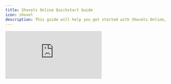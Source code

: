 ```yaml
---
title: Shovels Online Quickstart Guide
icon: shovel
description: This guide will help you get started with Shovels Online, the web-based application for exploring the Shovels dataset.
---
```


<div style={{position: "relative", paddingBottom: "56.25%", height: 0}}>
  <iframe 
    src="https://www.loom.com/embed/723dd5e6171a4163b03ba5b9400aecd9?sid=3963d990-7282-420b-a494-8316e908a9e9" 
    frameBorder="0" 
    webkitAllowFullScreen 
    mozAllowFullScreen 
    allowFullScreen 
    style={{position: "absolute", top: 0, left: 0, width: "100%", height: "100%"}}
  />
</div>

**Shovels Online**, compared with our other platform offerings of the **Shovels API** and **Shovels EDL** (Enterprise Data License), is best for ad hoc and codeless exploration of US construction data, specifically **Contractors** and the **Related Permits**. 

Our coverage and data is not perfect, and we're reliant on individual permit jurisdictions all over the country to digitize their records. We're always working to improve the coverage and data fidelity, so if you're looking for a specific record (and you are certain that there's a permit record for it), then please get in touch and we'll do our best to help.

## Creating an Account

If you haven't already, go to the [Create Account](https://app.shovels.ai/create-account/) page and enter in your details. 

If you already have an account, then just log in at [app.shovels.ai](https://app.shovels.ai). 

For security purposes, we'll send a verification email with a magic link to get you started. 

### Logging In

Once you've verified your email, you'll be directed to log in. Once successful, you'll officially begin your Free Trial and see the Shovels Online Search page. 

### Free Trial Usage

We provide a 7 day Free Trial for all new users, which will allow you to explore the platform, gather some sample data, and get a hang of the data we provide. 

We also understand that you may need additional time to test and vet the system. If your free trial expires, please reach out to [Sales](mailto:sales@shovels.ai) and we'll be happy to help. 

#### Free Trial API Key

All Free Trial accounts are also provided with an API Key, which has a separate, non-time based limit of 1000 requests. Even if your Shovels Online free trial expires, you may continue to test the API with this key until you hit your limit. 

To find your API key, click on your email address in the top right corner. From the account profile page, click the "API Key" tab to view your key, as well as some helpful resources for getting started. 

### Troubleshooting Login Issues

If you're having issue logging in, and the "Reset Password" option isn't working, please reach out to [Support](mailto:support@shovels.ai) and we'll help right away. 

## The Tour

Now that you're logged in, here's a quick guided tour of the Shovels Online platform. 

### Search Filters

When you reach the Search page, you'll see the left-side panel with a variety of filters. This is how you specify the exact results you're looking for. 

<Info>

Search results are limited to 50 per page. This limit carries over to the Map View, so the results will not dynamically adjust based on zooming out or panning around. 

</Info>

Across the top, there will be two tabs labeled "Contractors" and "Related Permits". These tabs allow you to switch between returning top-level contractors, which will include a summary of permit counts, job types, and other company data, and individual permits.

### Contractors vs Permits

Across the top of the page, there will be two tabs labeled "Contractors" and "Related Permits". These tabs allow you to switch between returning top-level contractors, which will include a summary of permit counts, job types, and other company data, and individual permits.

Simply defined, **Contractors** are individuals or companies that file permits and do the underlying work for the project. Our search allows you to filter for contractors by a wide range of factors, including business name, project type and scale, geographical area of work, and more. 

On the other hand, **Permits** are the actual permit records, which can be submitted (and linked to) a Contractor, or could be done by a non-contractor (such as homeowner).

### Saved Profiles

On the upper right-side of the page, you'll see a button for "Saved Profiles". This is where you can save your previous search queries, filters, and results for future use or reference.

There are a wide variety of single objects that you can save, including Contractors, Permits, States, Jurisdictions, Counties, and Cities. 

You can also save entire search queries, so you can easily find and re-run a set of filters that you've used previously.

Finally, even if you haven't saved the Search explicitly, a "Search History" of previous searches will be available to you for convenience. 

### Map View

By default, the results will be displayed in a table view, with each entity represented by a row. However, you can also switch to a map-based view by clicking the "Map" toggle (<Icon icon="map" />) on the far right-hand side of the page. 

## Finding your First Contractor

In this section, we'll walk though a sample search for a contractor in the state of Massachusetts. 

To ensure we're getting Contractors instead of Permits, we'll select the "Contractors" tab.

Let's look for contractors in Hampden County, MA, that specialize in new construction projects, and have at least 10 permits on file. 

### Geography

Shovels data is segmented at all geographical levels, from as low as an individual address to an entire state. 

<Note>

In some cases, the borders between smaller geographical tiers (such as zip codes or jurisdictions) may not perfectly align and overlap with higher level ones. For instance, a jurisdiction may cross into the border of an adjacent state. 

</Note>

For this example, we'll select "County". A text field will appear, where you can enter in the county name of your choice. We'll go with `Hampden, MA`. 

### Date Range

This filter allows you to determine the activity range of Contractors you're searching for. In the Free Trial, there are three relative date options: Last 3 Months, Last 6 Months, and Last 12 Months. Subscribed customers have an additional option for "All Time". 

We'll go with `Last 12 Months`. 

### Financial Filters

These are the technical filters which allow you to get very granular with your criteria.

Financial filters allow you to search by project fees (`Min Permit Fees`) or value (`Min Job Value` and `Min Market Value`). 

We'll leave these blank for now.

### Building Filters

These filters allow you to specify more detail about the specific kind of building your desired contractor will have experience with. 

For an in-depth breakdown of all these fields, please see our [link forthcoming] page. 

We'll go with `Property Type = Residential`, so we can exclude contractors who only work on commercial or other projects. 

### Permit Filters

Permit filters let you specify the exact kind of project the contractor will have experience with, based on the permit details their projects had. 

We'll go with `Categories = New Construction`, which specifies that we want contractors who work on new construction projects, as opposed to renovations or installations. 

### Contractor Filters

Contractor filters let's you specify contractor-specific details, such as License Number, Company Name, and other job history fields. If you have a specific contractor in mind, these filters will be helpful. 

We'll go with `Min Total Permits Count = 10`, which specifies that we want contractors with at least 10 permits on file. 

### Getting Results

Now that we've fine-tuned our filters, click "Apply Filters" at the bottom of the panel and wait for the results. 

In this case, we've made a very narrow search, in a small geographical area. As of time of writing, we see 3 results for Contractors that meet our criteria (`10` permits, with at least one in `New Construction`, in the `last 12 months` in `Hampden County, MA`). 

Each **Contractor** is represented by a row in the results, and if you want more information you can click "View Details" to drill down further. 

## Searching for Related Permits

Thus far, we've been searching for Contractors only. By switching to the "Related Permits" tab, we can instead return a list of all qualifying permits that match our existing and relevant criteria. In this case, Contractor filters aren't applicable. 

### Difference between Contractors and Permits

There are a few key differences in returned results between Contractors and Related Permits. 

* **Contractors** always roll-up their entire job history, so not every permit on their record will necessarily meet all criteria. As long as each criteria is met by at least one or more of their permits, they'll be returned in the search results. 
    * For more detailed and controlled results, you'll want to explore our API or EDL platforms. 
* **Related Permits** do not necessarily have an associated **Contractor**, as homeowners may submit permits without hiring a contractor for the project. 

## Next Steps

Now we have our results, and it's time to do something with them.  

### Saving Filters

If this is a set query that you'll want to return to frequently, then you can save this search for future use. Click the "<Icon icon="heart" /> Save" button on the top of the Filters panel to save the existing filter. 

### Saving Profiles

If one of the Contractors is of specific interest, then you could save their profile directly. Click the bookmark icon (<Icon icon="bookmark" />) to save the current object. 

### Exporting Results

Most commonly, you'll want to export this data somehow. In this example, it may be easier to simply take down the information by hand for the three contractors we found. Using their contact details, we can add them to a sales or marketing pipeline to get in contact directly.

For larger search results, as might be the case in a wider geographical or construction-heavy zone, you can use the "Download List <Icon icon="arrow-down-to-line" />" button to save a CSV of the top 1000 results. 

<Important>

Shovels Online doesn't support more than 1000 results for a given search. If you need more, then we recommend either narrowing your search further (such as smaller geographical filter), or using Shovels API to get your data. If you have any questions, please don't hesitate to reach out to [Support](mailto:support@shovels.ai).

</Important>

## Happy Digging!

This example only scratches the surface, and we're still learning of new use cases and ways our data can be leveraged. Check out our [Tutorials] and [Reference Information] for a more in-depth description of all the features, fields, and parameters available. 

And as always, if you have any questions, please don't hesitate to reach out to [Support](mailto:support@shovels.ai).